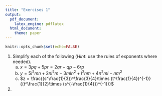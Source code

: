 ```yaml
---
title: "Exercises 1"
output: 
  pdf_document:
    latex_engine: pdflatex
  html_document:
    theme: paper
---
```


```r
knitr::opts_chunk$set(echo=FALSE)
```

1. Simplify each of the following (*Hint*: use the rules of exponents where needed).
    a. $x = 3pq+5pr=2qr+qp-6rp$
    a. $y = 5l^2mn+2nl^2m-3mln^2+l^2nm+4n^2ml-nm^2$
    a. $z = \frac{(s^\frac{1}{3})^\frac{3}{4}\times (t^\frac{1}{4})^{-1}}{(t^\frac{1}{2}\times (s^{-\frac{1}{4}})^{-1})}$

1. 